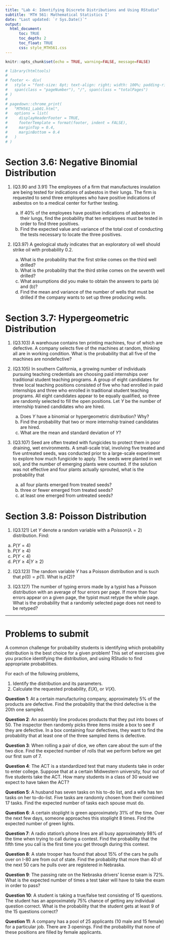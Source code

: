 ```yaml
---
title: "Lab 4: Identifying Discrete Distributions and Using RStudio"
subtitle: 'MTH 561: Mathematical Statistics I'
date: "Last updated: `r Sys.Date()`"
output: 
  html_document:
      toc: TRUE
      toc_depth: 2
      toc_float: TRUE
      css: style_MTH561.css
---
```


```r
knitr::opts_chunk$set(echo = TRUE, warning=FALSE, message=FALSE)

# library(htmltools)
# 
# footer <- div(
#   style = "font-size: 8pt; text-align: right; width: 100%; padding-right: 12pt;", 
#   span(class = "pageNumber"), "/", span(class = "totalPages")
# )
# 
# pagedown::chrome_print(
#   "MTH561_Lab01.html", 
#   options = list(
#     displayHeaderFooter = TRUE, 
#     footerTemplate = format(footer, indent = FALSE),
#     marginTop = 0.4,
#     marginBottom = 0.4
#   )
# )
```



# Section 3.6: Negative Binomial Distribution

1. (Q3.90 and 3.91) The employees of a firm that manufactures insulation are being tested for indications of asbestos in their lungs. The firm is requested to send three employees who have positive indications of asbestos on to a medical center for further testing. 

    a) If 40% of the employees have positive indications of asbestos in their lungs, find the probability that ten employees must be tested in order to find three positives.
    b) Find the expected value and variance of the total cost of conducting the tests necessary to locate the three positives.

2. (Q3.97) A geological study indicates that an exploratory oil well should strike oil with probability 0.2.

    a) What is the probability that the first strike comes on the third well drilled?
    b) What is the probability that the third strike comes on the seventh well drilled?
    c) What assumptions did you make to obtain the answers to parts (a) and (b)?
    d) Find the mean and variance of the number of wells that must be drilled if the company wants to set up three producing wells.


# Section 3.7: Hypergeometric Distribution

1. (Q3.103) A warehouse contains ten printing machines, four of which are defective. A company selects five of the machines at random, thinking all are in working condition. What is the probability that all five of the machines are nondefective?

2. (Q3.105) In southern California, a growing number of individuals pursuing teaching credentials are choosing paid internships over traditional student teaching programs. A group of eight candidates for three local teaching positions consisted of five who had enrolled in paid internships and three who enrolled in traditional student teaching programs. All eight candidates appear to be equally qualified, so three are randomly selected to fill the open positions. Let $Y$ be the number of internship trained candidates who are hired.

    a) Does $Y$ have a binomial or hypergeometric distribution? Why?
    b) Find the probability that two or more internship trained candidates are hired.
    c) What are the mean and standard deviation of $Y$?

3. (Q3.107)  Seed are often treated with fungicides to protect them in poor draining, wet environments. A small-scale trial, involving five treated and five untreated seeds, was conducted prior to a large-scale experiment to explore how much fungicide to apply. The seeds were planted in wet soil, and the number of emerging plants were counted. If the solution was not effective and four plants actually sprouted, what is the probability that

    a) all four plants emerged from treated seeds?
    b) three or fewer emerged from treated seeds?
    c) at least one emerged from untreated seeds?

# Section 3.8: Poisson Distribution

1. (Q3.121) Let $Y$ denote a random variable with a $Poisson(\lambda=2)$ distribution. Find:

a) $P(Y=4)$
b) $P(Y \ge 4)$
c) $P(Y < 4)$
d) $P(Y \ge 4 \vert Y \ge 2)$

2. (Q3.123) The random variable $Y$ has a Poisson distribution and is such that $p(0)=p(1)$. What is $p(2)$?

3. (Q3.127) The number of typing errors made by a typist has a Poisson distribution with an average of four errors per page. If more than four errors appear on a given page, the typist must retype the whole page. What is the probability that a randomly selected page does not need to be retyped?

---

# Problems to submit

A common challenge for probability students is identifying which probability distribution is the best choice for a given problem! This set of exercises give you practice identifying the distribution, and using RStudio to find appropriate probabilities.

For each of the following problems, 

1. Identify the distribution and its parameters.
2. Calculate the requested probability, $E(X)$, or $V(X)$.

__Question 1__: At a certain manufacturing company, approximately 5% of the products are defective. Find the probability that the third defective is the 20th one sampled.

__Question 2__: An assembly line produces products that they put into boxes of 50. The inspector then randomly picks three items inside a box to see if they are defective. In a box containing four defectives, they want to find the probability that at least one of the three sampled items is defective.

__Question 3__: When rolling a pair of dice, we often care about the sum of the two dice. Find the expected number of rolls that we perform before we get our first sum of 7.

__Question 4__: The ACT is a standardized test that many students take in order to enter college. Suppose that at a certain Midwestern university, four out of five students take the ACT. How many students in a class of 30 would we expect to have taken the ACT?

__Question 5__: A husband has seven tasks on his to-do list, and a wife has ten tasks on her to-do-list. Five tasks are randomly chosen from their combined 17 tasks. Find the expected number of tasks each spouse must do.

__Question 6__: A certain stoplight is green approximately 31% of the time. Over the next few days, someone approaches this stoplight 8 times. Find the expected number of green lights.

__Question 7__: A radio station's phone lines are all busy approximately 98% of the time when trying to call during a contest. Find the probability that the fifth time you call is the first time you get through during this contest.

__Question 8__: A state trooper has found that about 15% of the cars he pulls over on I-80 are from out of state. Find the probability that more than 40 of the next 50 cars he pulls over are registered in Nebraska.

__Question 9__: The passing rate on the Nebraska drivers' license exam is 72%. What is the expected number of times a test taker will have to take the exam in order to pass?

__Question 10__: A student is taking a true/false test consisting of 15 questions. The student has an approximately 75% chance of getting any individual question correct. What is the probability that the student gets at least 9 of the 15 questions correct?

__Question 11__: A company has a pool of 25 applicants (10 male and 15 female) for a particular job. There are 3 openings. Find the probability that none of these positions are filled by female applicants.
